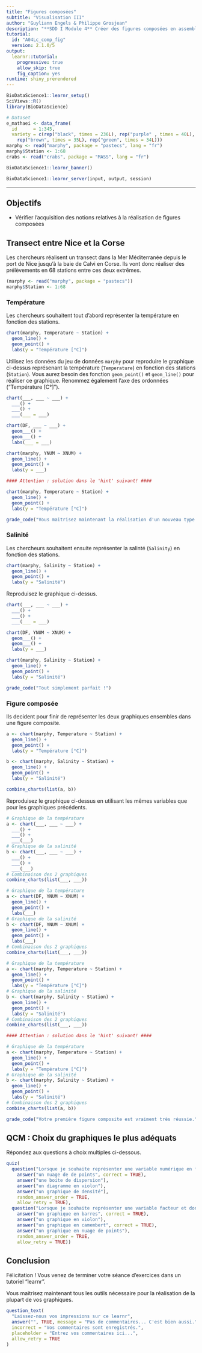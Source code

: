 ```yaml
---
title: "Figures composées"
subtitle: "Visualisation III"
author: "Guyliann Engels & Philippe Grosjean"
description: "**SDD I Module 4** Créer des figures composées en assemblant des graphiques."
tutorial:
  id: "A04Lc_comp_fig"
  version: 2.1.0/5
output:
  learnr::tutorial:
    progressive: true
    allow_skip: true
    fig_caption: yes
runtime: shiny_prerendered
---
```


```r
BioDataScience1::learnr_setup()
SciViews::R()
library(BioDataScience)

# Dataset
e_mathaei <- data_frame(
  id      = 1:345,
  variety = c(rep("black", times = 236L), rep("purple" , times = 40L),
    rep("brown", times = 35L), rep("green", times = 34L)))
marphy <- read("marphy", package = "pastecs", lang = "fr")
marphy$Station <- 1:68
crabs <- read("crabs", package = "MASS", lang = "fr")
```

```r
BioDataScience1::learnr_banner()
```

```r
BioDataScience1::learnr_server(input, output, session)
```

------------------------------------------------------------------------

## Objectifs

-   Vérifier l'acquisition des notions relatives à la réalisation de figures composées

## Transect entre Nice et la Corse

Les chercheurs réalisent un transect dans la Mer Méditerranée depuis le port de Nice jusqu'à la baie de Calvi en Corse. Ils vont donc réaliser des prélèvements en 68 stations entre ces deux extrêmes.

```r
(marphy <- read("marphy", package = "pastecs"))
marphy$Station <- 1:68
```

### Température

Les chercheurs souhaitent tout d'abord représenter la température en fonction des stations.

```r
chart(marphy, Temperature ~ Station) +
  geom_line() +
  geom_point() +
  labs(y = "Température [°C]")
```

Utilisez les données du jeu de données `marphy` pour reproduire le graphique ci-dessus représenant la température (`Temperature`) en fonction des stations (`Station`). Vous aurez besoin des fonction `geom_point()` et `geom_line()` pour réaliser ce graphique. Renommez également l'axe des ordonnées ("Température [C°]").

```r
chart(___, ___ ~ ___) +
  ___() +
  ___() +
  ___(___ = ___)
```

```r
chart(DF, ___ ~ ___) +
  geom___() +
  geom___() +
  labs(___ = ___)
```

```r
chart(marphy, YNUM ~ XNUM) +
  geom_line() +
  geom_point() +
  labs(y = ___)

#### Attention : solution dans le 'hint' suivant! ####
```

```r
chart(marphy, Temperature ~ Station) +
  geom_line() +
  geom_point() +
  labs(y = "Température [°C]")
```

```r
grade_code("Vous maitrisez maintenant la réalisation d'un nouveau type de graphique.")
```

### Salinité

Les chercheurs souhaitent ensuite représenter la salinté (`Salinity`) en fonction des stations.

```r
chart(marphy, Salinity ~ Station) +
  geom_line() +
  geom_point() +
  labs(y = "Salinité")
```

Reproduisez le graphique ci-dessus.

```r
chart(___, ___ ~ ___) +
  ___() +
  ___() +
  ___(___ = ___)
```

```r
chart(DF, YNUM ~ XNUM) +
  geom___() +
  geom___() +
  labs(y = ___)
```

```r
chart(marphy, Salinity ~ Station) +
  geom_line() +
  geom_point() +
  labs(y = "Salinité")
```

```r
grade_code("Tout simplement parfait !")
```

### Figure composée

Ils decident pour finir de représenter les deux graphiques ensembles dans une figure composite.

```r
a <- chart(marphy, Temperature ~ Station) +
  geom_line() +
  geom_point() +
  labs(y = "Température [°C]")

b <- chart(marphy, Salinity ~ Station) +
  geom_line() +
  geom_point() +
  labs(y = "Salinité")

combine_charts(list(a, b))
```

Reproduisez le graphique ci-dessus en utilisant les mêmes variables que pour les graphiques précédents.

```r
# Graphique de la température 
a <- chart(___, ___ ~ ___) +
  ___() +
  ___() +
  ___(___)
# Graphique de la salinité
b <- chart(___, ___ ~ ___) +
  ___() +
  ___() +
  ___(___)
# Combinaison des 2 graphiques
combine_charts(list(___, ___))

```

```r
# Graphique de la température 
a <- chart(DF, YNUM ~ XNUM) +
  geom_line() +
  geom_point() +
  labs(___)
# Graphique de la salinité
b <- chart(DF, YNUM ~ XNUM) +
  geom_line() +
  geom_point() +
  labs(___)
# Combinaison des 2 graphiques
combine_charts(list(___, ___))
```

```r
# Graphique de la température 
a <- chart(marphy, Temperature ~ Station) +
  geom_line() +
  geom_point() +
  labs(y = "Température [°C]")
# Graphique de la salinité
b <- chart(marphy, Salinity ~ Station) +
  geom_line() +
  geom_point() +
  labs(y = "Salinité")
# Combinaison des 2 graphiques
combine_charts(list(___, ___))

#### Attention : solution dans le 'hint' suivant! ####
```

```r
# Graphique de la température 
a <- chart(marphy, Temperature ~ Station) +
  geom_line() +
  geom_point() +
  labs(y = "Température [°C]")
# Graphique de la salinité
b <- chart(marphy, Salinity ~ Station) +
  geom_line() +
  geom_point() +
  labs(y = "Salinité")
# Combinaison des 2 graphiques
combine_charts(list(a, b))
```

```r
grade_code("Votre première figure composite est vraiment très réussie.")
```

## QCM : Choix du graphiques le plus adéquats

Répondez aux questions à choix multiples ci-dessous.

```r
quiz(
  question("Lorsque je souhaite représenter une variable numérique en fonction d'une seconde variable numérique, j'utilise",
    answer("un nuage de de points", correct = TRUE),
    answer("une boite de dispersion"),
    answer("un diagramme en violon"),
    answer("un graphique de densité"),
    random_answer_order = TRUE,
    allow_retry = TRUE),
  question("Lorsque je souhaite représenter une variable facteur et donc d'en faire son dénombrement j'utilise",
    answer("un graphique en barres", correct = TRUE),
    answer("un graphique en violon"),
    answer("un graphique en camembert", correct = TRUE),
    answer("un graphique en nuage de points"),
    random_answer_order = TRUE,
    allow_retry = TRUE))
```

## Conclusion

Félicitation ! Vous venez de terminer votre séance d'exercices dans un tutoriel "learnr".

Vous maitrisez maintenant tous les outils nécessaire pour la réalisation de la plupart de vos graphiques.

```r
question_text(
  "Laissez-nous vos impressions sur ce learnr",
  answer("", TRUE, message = "Pas de commentaires... C'est bien aussi."),
  incorrect = "Vos commentaires sont enregistrés.",
  placeholder = "Entrez vos commentaires ici...",
  allow_retry = TRUE
)
```
